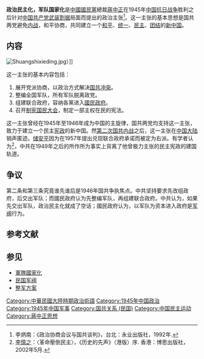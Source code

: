 '''政治民主化，军队国家化'''是[[中國國民黨|中國國民黨]]總裁[[蔣中正|蔣中正]]在1945年[[中国抗日战争|中国抗日战争]]胜利之后针对[[中国共产党|中国共产党]][[解放区|武装割据]]局面而提出的政治主张<ref>李炳南：《政治协商会议与国共谈判》，台北：永业出版社，1992年.</ref>。这一主张的基本思想是国共两党避免[[内战|内战]]，和平协商，共同建立一个[[和平|和平]]、[[统一|统一]]、[[民主|民主]]、[[团结|团结]]的[[新中国|新中国]]。

== 内容 ==
[[File:Shuangshixieding.jpg|thumb]]）]]

这一主张的基本内容包括：
# 展开党派协商，以政治方式解决[[1945年国共冲突|国共冲突]]。
# 整编全国军队，所有军队脱离政党。
# 组建联合政府，容纳各黨进入[[國民政府|國民政府]]。
# 召开[[制宪国民大会|制宪国民大会]]，制定一部主权在民的宪法。

这一主张曾经在1945年至1946年成为中国的主旋律，国共两党均支持这一主张，致力于建立一个民主[[宪政|宪政]]的新中国。然[[第二次国共内战|第二次国共内战]]之后，这一主张在[[中国大陆|中国大陆]]销声匿迹。[[储安平|储安平]]因为在1957年提出兑现联合政府承诺而被定为右派。有学者认为<ref>[[李慎之|李慎之]]：〈革命壓倒民主〉，《历史的先声》（港版）序. 香港：博思出版社，2002年5月.</ref>，中共在1949年之后的所作所为事实上背离了他曾极力主张的民主宪政的建国轨道。

== 争议 ==
第二条和第三条究竟谁先谁后是1946年国共争执焦点。中共坚持要求先改组政府，后交出军队；而國民政府认为先整编军队，再组建联合政府。中共认为，如果先交出军队，政治民主化就成了空话；國民政府认为，以军队为资本进入政府是[[民国军阀|军阀]]行为。

== 参考文献 ==
{{Reflist}}

== 参见 ==
{{Portal box|中华民国|政治|军事}}
* [[軍隊國家化|軍隊國家化]]
* [[民国军阀|民国军阀]]
* [[整军方案|整军方案]]

[[Category:中華民國大陸時期政治術語|Category:中華民國大陸時期政治術語]]
[[Category:1945年中国政治|Category:1945年中国政治]]
[[Category:1945年中国军事|Category:1945年中国军事]]
[[Category:国共关系_(民国)|Category:国共关系 (民国)]]
[[Category:中国民主运动|Category:中国民主运动]]
[[Category:蔣中正思想|Category:蔣中正思想]]